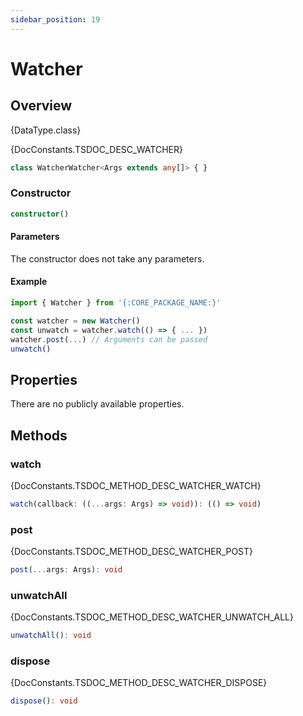 ```yaml
---
sidebar_position: 19
---
```



# Watcher

## Overview

<TypeDisplay>{DataType.class}</TypeDisplay>

<MarkdownWrapper>{DocConstants.TSDOC_DESC_WATCHER}</MarkdownWrapper>

```ts
class WatcherWatcher<Args extends any[]> { }
```

### Constructor
```ts
constructor()
```

#### Parameters
The constructor does not take any parameters.

#### Example
```js
import { Watcher } from '{:CORE_PACKAGE_NAME:}'

const watcher = new Watcher()
const unwatch = watcher.watch(() => { ... })
watcher.post(...) // Arguments can be passed
unwatch()
```

## Properties

There are no publicly available properties.

## Methods

### watch
<MarkdownWrapper>{DocConstants.TSDOC_METHOD_DESC_WATCHER_WATCH}</MarkdownWrapper>
```ts
watch(callback: ((...args: Args) => void)): (() => void)
```

### post
<MarkdownWrapper>{DocConstants.TSDOC_METHOD_DESC_WATCHER_POST}</MarkdownWrapper>
```ts
post(...args: Args): void
```

### unwatchAll
<MarkdownWrapper>{DocConstants.TSDOC_METHOD_DESC_WATCHER_UNWATCH_ALL}</MarkdownWrapper>
```ts
unwatchAll(): void
```

### dispose
<MarkdownWrapper>{DocConstants.TSDOC_METHOD_DESC_WATCHER_DISPOSE}</MarkdownWrapper>
```ts
dispose(): void
```
